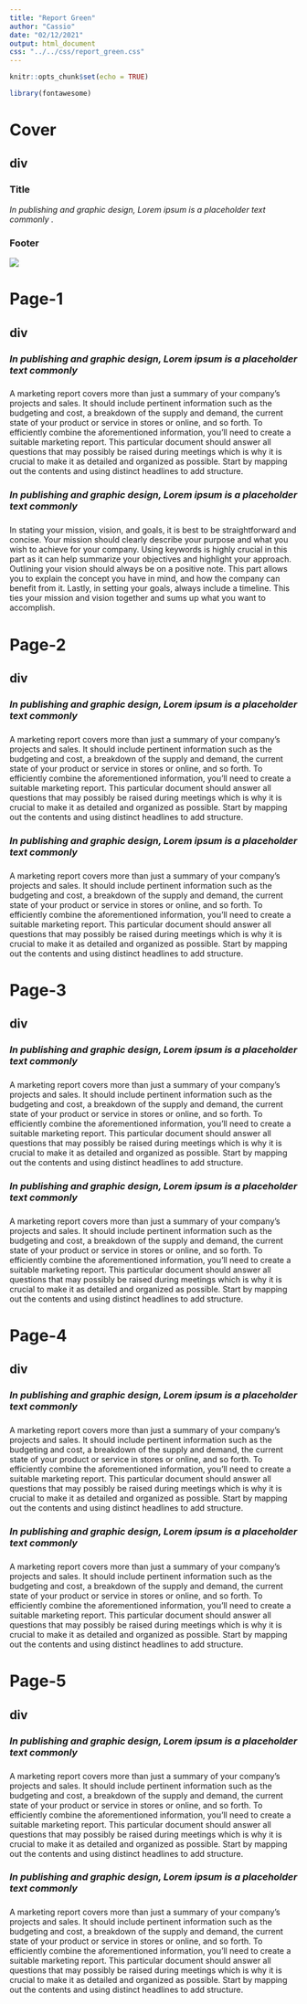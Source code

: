 ```yaml
---
title: "Report Green"
author: "Cassio"
date: "02/12/2021"
output: html_document
css: "../../css/report_green.css"
---
```


```r
knitr::opts_chunk$set(echo = TRUE)

library(fontawesome)
```

# Cover{#principal-cover}

## div{#inner-div}

### Title{#title-cover}

*In publishing and graphic design, Lorem ipsum is a placeholder text commonly .*

### Footer{#footer}

![](../../img/Report_3/bottom_right_cover.jpg){#bottom-cover-img}

# Page-1{#principal .page-1}

## div{#inner-div .inner-div-1}

### *In publishing and graphic design, Lorem ipsum is a placeholder text commonly*{#title-1 .left}

###
::: {#dot-div-1}

A marketing report covers more than just a summary of your company’s projects and sales. It should include pertinent information such as the budgeting and cost, a breakdown of the supply and demand, the current state of your product or service in stores or online, and so forth. To efficiently combine the aforementioned information, you’ll need to create a suitable marketing report. This particular document should answer all questions that may possibly be raised during meetings which is why it is crucial to make it as detailed and organized as possible. Start by mapping out the contents and using distinct headlines to add structure.

:::
 
### *In publishing and graphic design, Lorem ipsum is a placeholder text commonly*{#title-1 .right}

###
::: {#dot-div-2}

In stating your mission, vision, and goals, it is best to be straightforward and concise. Your mission should clearly describe your purpose and what you wish to achieve for your company. Using keywords is highly crucial in this part as it can help summarize your objectives and highlight your approach. Outlining your vision should always be on a positive note. This part allows you to explain the concept you have in mind, and how the company can benefit from it. Lastly, in setting your goals, always include a timeline. This ties your mission and vision together and sums up what you want to accomplish.

:::

# Page-2{#principal .page-2}

## div{#inner-div .inner-div-2}

### *In publishing and graphic design, Lorem ipsum is a placeholder text commonly*{#title-2 .left}

###
::: {#dot-div-1}

A marketing report covers more than just a summary of your company’s projects and sales. It should include pertinent information such as the budgeting and cost, a breakdown of the supply and demand, the current state of your product or service in stores or online, and so forth. To efficiently combine the aforementioned information, you’ll need to create a suitable marketing report. This particular document should answer all questions that may possibly be raised during meetings which is why it is crucial to make it as detailed and organized as possible. Start by mapping out the contents and using distinct headlines to add structure.

:::
 

### *In publishing and graphic design, Lorem ipsum is a placeholder text commonly*{#title-2 .right}

###
::: {#dot-div-2}

A marketing report covers more than just a summary of your company’s projects and sales. It should include pertinent information such as the budgeting and cost, a breakdown of the supply and demand, the current state of your product or service in stores or online, and so forth. To efficiently combine the aforementioned information, you’ll need to create a suitable marketing report. This particular document should answer all questions that may possibly be raised during meetings which is why it is crucial to make it as detailed and organized as possible. Start by mapping out the contents and using distinct headlines to add structure.

:::

# Page-3{#principal .page-3}

## div{#inner-div .inner-div-3}

### *In publishing and graphic design, Lorem ipsum is a placeholder text commonly*{#title-3 .left}

###
::: {#dot-div-1}

A marketing report covers more than just a summary of your company’s projects and sales. It should include pertinent information such as the budgeting and cost, a breakdown of the supply and demand, the current state of your product or service in stores or online, and so forth. To efficiently combine the aforementioned information, you’ll need to create a suitable marketing report. This particular document should answer all questions that may possibly be raised during meetings which is why it is crucial to make it as detailed and organized as possible. Start by mapping out the contents and using distinct headlines to add structure.

:::
 

### *In publishing and graphic design, Lorem ipsum is a placeholder text commonly*{#title-3 .right}

###
::: {#dot-div-2}

A marketing report covers more than just a summary of your company’s projects and sales. It should include pertinent information such as the budgeting and cost, a breakdown of the supply and demand, the current state of your product or service in stores or online, and so forth. To efficiently combine the aforementioned information, you’ll need to create a suitable marketing report. This particular document should answer all questions that may possibly be raised during meetings which is why it is crucial to make it as detailed and organized as possible. Start by mapping out the contents and using distinct headlines to add structure.

:::
 

# Page-4{#principal .page-4}

## div{#inner-div .inner-div-4}

### *In publishing and graphic design, Lorem ipsum is a placeholder text commonly*{#title-4 .left}

###
::: {#dot-div-1}

A marketing report covers more than just a summary of your company’s projects and sales. It should include pertinent information such as the budgeting and cost, a breakdown of the supply and demand, the current state of your product or service in stores or online, and so forth. To efficiently combine the aforementioned information, you’ll need to create a suitable marketing report. This particular document should answer all questions that may possibly be raised during meetings which is why it is crucial to make it as detailed and organized as possible. Start by mapping out the contents and using distinct headlines to add structure.

:::
 

### *In publishing and graphic design, Lorem ipsum is a placeholder text commonly*{#title-4 .right}

###
::: {#dot-div-2}

A marketing report covers more than just a summary of your company’s projects and sales. It should include pertinent information such as the budgeting and cost, a breakdown of the supply and demand, the current state of your product or service in stores or online, and so forth. To efficiently combine the aforementioned information, you’ll need to create a suitable marketing report. This particular document should answer all questions that may possibly be raised during meetings which is why it is crucial to make it as detailed and organized as possible. Start by mapping out the contents and using distinct headlines to add structure.

:::
 



# Page-5{#principal .page-5}

## div{#inner-div .inner-div-5}

### *In publishing and graphic design, Lorem ipsum is a placeholder text commonly*{#title-5 .left}

###
::: {#dot-div-1}

A marketing report covers more than just a summary of your company’s projects and sales. It should include pertinent information such as the budgeting and cost, a breakdown of the supply and demand, the current state of your product or service in stores or online, and so forth. To efficiently combine the aforementioned information, you’ll need to create a suitable marketing report. This particular document should answer all questions that may possibly be raised during meetings which is why it is crucial to make it as detailed and organized as possible. Start by mapping out the contents and using distinct headlines to add structure.

:::
 

### *In publishing and graphic design, Lorem ipsum is a placeholder text commonly*{#title-5 .right}

###
::: {#dot-div-2}

A marketing report covers more than just a summary of your company’s projects and sales. It should include pertinent information such as the budgeting and cost, a breakdown of the supply and demand, the current state of your product or service in stores or online, and so forth. To efficiently combine the aforementioned information, you’ll need to create a suitable marketing report. This particular document should answer all questions that may possibly be raised during meetings which is why it is crucial to make it as detailed and organized as possible. Start by mapping out the contents and using distinct headlines to add structure.

:::



<!-- ![](../../img/Report_3/background_7_a.png){#header-img} -->
<!-- ![](../../img/Report_3/background_7_a.png){#footer-img} -->




